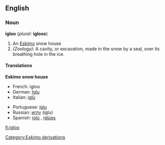 ==English==

===Noun===
'''igloo''' (''plural:'' '''igloos''')

#An [[Eskimo]] snow house
#''(Zoology):'' A cavity, or excavation, made in the snow by a seal, over its breathing hole in the ice.

====Translations====
'''Eskimo snow house'''
{{top}}
*French: igloo {{m}}
*German: [[Iglu]] {{n}}
*Italian: [[iglù]] {{m}}
{{mid}}
*Portuguese: [[iglu]] {{m}}
*Russian: [[иглу]] (íglu) {{n}}
*Spanish: [[iglú]] {{m}}, [[iglúes]] {{p}}
{{bottom}}

[[Category:Eskimo derivations]]

[[fi:igloo]]